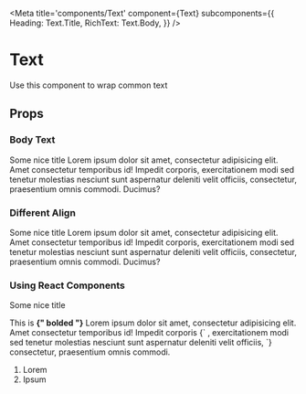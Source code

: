 
<Meta
  title='components/Text'
  component={Text}
  subcomponents={{
    Heading: Text.Title,
    RichText: Text.Body,
  }}
/>

# Text

Use this component to wrap common text

## Props

<ArgsTable of={Text} />

### Body Text

<Canvas>
  <Story name='Default'>
    <Text>
      <Text.Title>Some nice title</Text.Title>
      <Text.Body>
        Lorem ipsum dolor sit amet, consectetur adipisicing elit. Amet consectetur
        temporibus id! Impedit corporis, exercitationem modi sed tenetur molestias
        nesciunt sunt aspernatur deleniti velit officiis, consectetur, praesentium
        omnis commodi. Ducimus?
      </Text.Body>
    </Text>
  </Story>
</Canvas>

### Different Align

<Canvas>
  <Story name='Different Align'>
    <Text align='center'>
      <Text.Title>Some nice title</Text.Title>
      <Text.Body>
        Lorem ipsum dolor sit amet, consectetur adipisicing elit. Amet consectetur
        temporibus id! Impedit corporis, exercitationem modi sed tenetur molestias
        nesciunt sunt aspernatur deleniti velit officiis, consectetur, praesentium
        omnis commodi. Ducimus?
      </Text.Body>
    </Text>
  </Story>
</Canvas>

### Using React Components

<Canvas>
  <Story name='Using React Components'>
    <Text>
      <Text.Title>Some nice title</Text.Title>
      <Text.Body>
        <p>
          This is
          <strong>{" bolded "}</strong>
          Lorem ipsum dolor sit amet, consectetur adipisicing elit. Amet consectetur
          temporibus id!
          <Box as='span' __css={{ color: "red" }}>
            Impedit corporis
          </Box>
          {` , exercitationem modi sed tenetur molestias nesciunt sunt aspernatur
        deleniti velit officiis, `}
          <Box
            as='span'
            __css={{
              borderBottom: "2px solid red",
              transition: "1s",
              ":hover": {
                borderBottom: "5px solid red",
              },
            }}
          >
            consectetur, praesentium omnis commodi.
          </Box>
        </p>
        <ol>
          <li>Lorem</li>
          <li>Ipsum</li>
        </ol>
      </Text.Body>
    </Text>
  </Story>
</Canvas>
